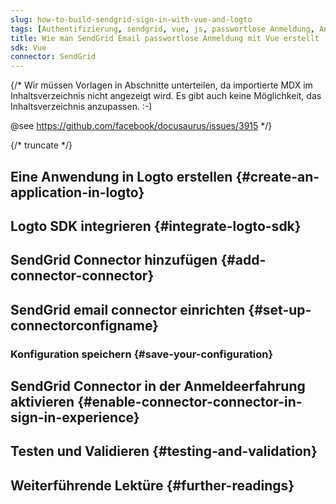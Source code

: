 ```yaml
---
slug: how-to-build-sendgrid-sign-in-with-vue-and-logto
tags: [Authentifizierung, sendgrid, vue, js, passwortlose Anmeldung, Anmeldung, Login]
title: Wie man SendGrid Email passwortlose Anmeldung mit Vue erstellt
sdk: Vue
connector: SendGrid
---
```


{/*
  Wir müssen Vorlagen in Abschnitte unterteilen, da importierte MDX im Inhaltsverzeichnis nicht angezeigt wird.
  Es gibt auch keine Möglichkeit, das Inhaltsverzeichnis anzupassen. :-)

  @see https://github.com/facebook/docusaurus/issues/3915
*/}



{/* truncate */}

<Intro connector={connector} sdk="Vue" link="https://vuejs.org" />

## Eine Anwendung in Logto erstellen \{#create-an-application-in-logto}

<CreateApplication type="Single page app" framework="Vue" />

## Logto SDK integrieren \{#integrate-logto-sdk}

<IntegrateSdk />

## SendGrid Connector hinzufügen \{#add-connector-connector}

<AddPasswordlessConnector
  connector={connector}
  connectorType="Email"
  passwordlessSignUpIdentifier="Email address"
/>

## SendGrid email connector einrichten \{#set-up-connectorconfigname}

<ConnectorGuide />

### Konfiguration speichern \{#save-your-configuration}

<SaveYourConfiguration connector={connector} />

## SendGrid Connector in der Anmeldeerfahrung aktivieren \{#enable-connector-connector-in-sign-in-experience}

<EnablePasswordlessConnector
  connectorType="Email"
  passwordlessSignUpIdentifier="Email address"
/>

## Testen und Validieren \{#testing-and-validation}

<TestingAndValidation connector={connector} sdk="Vue" />

## Weiterführende Lektüre \{#further-readings}

<FurtherReadings />